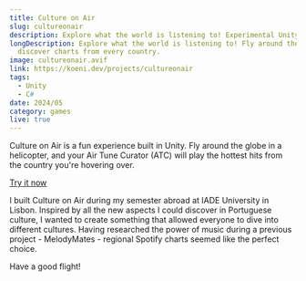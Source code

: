 ```yaml
---
title: Culture on Air
slug: cultureonair
description: Explore what the world is listening to! Experimental Unity project.
longDescription: Explore what the world is listening to! Fly around the globe to
  discover charts from every country.
image: cultureonair.avif
link: https://koeni.dev/projects/cultureonair
tags:
  - Unity
  - C#
date: 2024/05
category: games
live: true
---
```

Culture on Air is a fun experience built in Unity. Fly around the globe in a helicopter, and your Air Tune Curator (ATC) will play the hottest hits from the country you're hovering over.

<div class="flex flex-wrap gap-2 pb-2 pt-4">
	<a
		href="https://koeni.dev/projects/cultureonair"
		target="_blank"
		class="elevated-card-hoverable elevated-1 group inline-block h-8 w-fit">
		<div class="flex h-full w-full items-center justify-center border-b-2 border-l-4 border-r-2 border-t-4 border-black px-12">
			<p class="decoration-[0.125rem] underline-offset-[0.3rem] group-hover:underline">
				Try it now
			</p>
		</div>
	</a>

</div>

I built Culture on Air during my semester abroad at IADE University in Lisbon. Inspired by all the new aspects I could discover in Portuguese culture, I wanted to create something that allowed everyone to dive into different cultures.  Having researched the power of music during a previous project - MelodyMates - regional Spotify charts seemed like the perfect choice.

Have a good flight!
